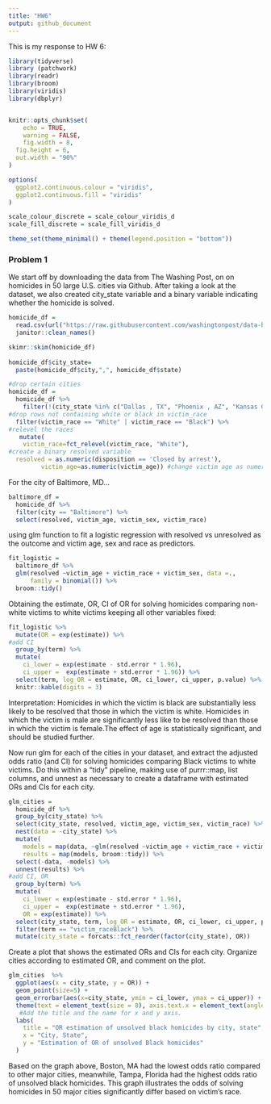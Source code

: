 ```yaml
---
title: "HW6"
output: github_document
---
```


This is my response to HW 6:

```r
library(tidyverse)
library (patchwork)
library(readr)
library(broom)
library(viridis)
library(dbplyr)


knitr::opts_chunk$set(
	echo = TRUE,
	warning = FALSE,
	fig.width = 8, 
  fig.height = 6,
  out.width = "90%"
)

options(
  ggplot2.continuous.colour = "viridis",
  ggplot2.continuous.fill = "viridis"
)

scale_colour_discrete = scale_colour_viridis_d
scale_fill_discrete = scale_fill_viridis_d

theme_set(theme_minimal() + theme(legend.position = "bottom"))
```
### Problem 1
We start off by downloading the data from The Washing Post, on on homicides in 50 large U.S. cities via Github. After taking a look at the dataset, we also created city_state variable and a binary variable indicating whether the homicide is solved.
```r
homicide_df =
  read.csv(url("https://raw.githubusercontent.com/washingtonpost/data-homicides/master/homicide-data.csv")) %>%
  janitor::clean_names() 

skimr::skim(homicide_df)
  
homicide_df$city_state= 
  paste(homicide_df$city,",", homicide_df$state)

#drop certain cities
homicide_df = 
  homicide_df %>%
    filter(!(city_state %in% c("Dallas , TX", "Phoenix , AZ", "Kansas City , MO", "Tulsa , AL"))) %>% 
#drop rows not containing white or black in victim_race
  filter(victim_race == "White" | victim_race == "Black") %>%
#relevel the races
   mutate(
    victim_race=fct_relevel(victim_race, "White"),
#create a binary resolved variable
  resolved = as.numeric(disposition == 'Closed by arrest'), 
         victim_age=as.numeric(victim_age)) #change victim age as numeric
```
For the city of Baltimore, MD...  
``` r
baltimore_df = 
  homicide_df %>%
  filter(city == "Baltimore") %>%
  select(resolved, victim_age, victim_sex, victim_race)
```
using glm function to fit a logistic regression with resolved vs unresolved as the outcome and victim age, sex and race as predictors. 
``` r
fit_logistic = 
  baltimore_df %>%
  glm(resolved ~victim_age + victim_race + victim_sex, data =.,
      family = binomial()) %>%
  broom::tidy()
```
Obtaining the estimate, OR, CI of OR for solving homicides comparing non-white victims to white victims keeping all other variables fixed:
```r
fit_logistic %>%
  mutate(OR = exp(estimate)) %>%
#add CI
  group_by(term) %>%
  mutate(
    ci_lower = exp(estimate - std.error * 1.96),
    ci_upper =  exp(estimate + std.error * 1.96)) %>%
  select(term, log_OR = estimate, OR, ci_lower, ci_upper, p.value) %>% 
  knitr::kable(digits = 3)
```
Interpretation:
Homicides in which the victim is black are substantially less likely to be resolved that those in which the victim is white. Homicides in which the victim is male are significantly less like to be resolved than those in which the victim is female.The effect of age is statistically significant, and should be studied further.

Now run glm for each of the cities in your dataset, and extract the adjusted odds ratio (and CI) for solving homicides comparing Black victims to white victims. Do this within a “tidy” pipeline, making use of purrr::map, list columns, and unnest as necessary to create a dataframe with estimated ORs and CIs for each city.

``` r
glm_cities =
  homicide_df %>% 
  group_by(city_state) %>%
  select(city_state, resolved, victim_age, victim_sex, victim_race) %>%
  nest(data = -city_state) %>%
  mutate(
    models = map(data, ~glm(resolved ~victim_age + victim_race + victim_sex, data =.x, family = binomial)),
    results = map(models, broom::tidy)) %>% 
  select(-data, -models) %>% 
  unnest(results) %>%
#add CI, OR
  group_by(term) %>%
  mutate(
    ci_lower = exp(estimate - std.error * 1.96),
    ci_upper =  exp(estimate + std.error * 1.96),
    OR = exp(estimate)) %>%
  select(city_state, term, log_OR = estimate, OR, ci_lower, ci_upper, p.value) %>%
  filter(term == "victim_raceBlack") %>% 
  mutate(city_state = forcats::fct_reorder(factor(city_state), OR)) 
```
Create a plot that shows the estimated ORs and CIs for each city. Organize cities according to estimated OR, and comment on the plot.
``` r
glm_cities  %>% 
  ggplot(aes(x = city_state, y = OR)) +
  geom_point(size=5) + 
  geom_errorbar(aes(x=city_state, ymin = ci_lower, ymax = ci_upper)) +
  theme(text = element_text(size = 8), axis.text.x = element_text(angle = 60, hjust = 1)) + 
   #Add the title and the name for x and y axis. 
  labs(
    title = "OR estimation of unsolved black homicides by city, state",
    x = "City, State",
    y = "Estimation of OR of unsolved Black homicides"
  )
```
Based on the graph above, Boston, MA had the lowest odds ratio compared to other major cities, meanwhile,
Tampa, Florida had the highest odds ratio of unsolved black homicides. This graph illustrates the odds of 
solving homicides in 50 major cities significantly differ based on victim's race.

